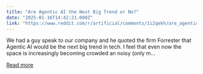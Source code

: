 ```yaml
---
title: "Are Agentic AI the Next Big Trend or No?"
date: "2025-01-16T14:42:21.000Z"
link: "https://www.reddit.com/r/artificial/comments/1i2qekh/are_agentic_ai_the_next_big_trend_or_no/"
---
```


We had a guy speak to our company and he quoted the firm Forrester that Agentic AI would be the next big trend in tech. I feel that even now the space is increasingly becoming crowded an noisy (only m...

[Read more](https://www.reddit.com/r/artificial/comments/1i2qekh/are_agentic_ai_the_next_big_trend_or_no/)
